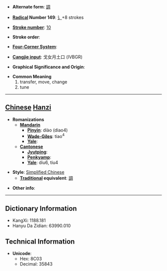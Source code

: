 * '''Alternate form''': [[調]]

* '''[[Wiktionary:Chinese radical index| Radical]] Number 149''': [[Wiktionary:Chinese radical index 讠|讠]]+8 strokes

* '''[[Wiktionary:Chinese total strokes index|Stroke number]]''': [[Wiktionary:Chinese total strokes index 10|10]]

* '''Stroke order''': 

* '''[[Wiktionary:Chinese four corner index|Four-Corner System]]''': 

* '''[[Wiktionary:Chinese Cangjie index|Cangjie input]]''': 戈女月土口 (IVBGR)

* '''Graphical Significance and Origin''': 

* '''Common Meaning'''
*#transfer, move, change
*# tune


----

== [[Chinese]] [[Hanzi]] ==

* '''Romanizations'''
** '''[[Mandarin]]'''
*** '''[[Pinyin]]''': diào (diao4)
*** '''[[Wade-Giles]]''': tiao<sup>4</sup>
*** '''[[Yale]]''': 
** '''[[Cantonese]]'''
*** '''[[Jyutping]]''':
*** '''[[Penkyamp]]''': 
*** '''[[Yale]]''': diu6, tiu4

* '''Style''': [[Simplified Chinese]] 
** '''[[Traditional Chinese|Traditional]] equivalent''': [[調]]

* '''Other info''': 

----

== Dictionary Information ==

* KangXi: 1188.181
* Hanyu Da Zidian: 63990.010

== Technical Information ==

* '''Unicode''':
** Hex: 8C03
** Decimal: 35843